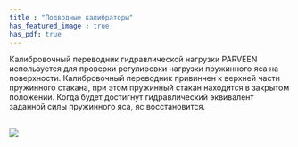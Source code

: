 ```yaml
---
title : "Подводные калибраторы"
has_featured_image : true
has_pdf: true
---
```


Калибровочный переводник гидравлической нагрузки PARVEEN используется для проверки регулировки нагрузки пружинного яса на поверхности. Калибровочный переводник привинчен к верхней части пружинного стакана, при этом пружинный стакан находится в закрытом положении. Когда будет достигнут гидравлический эквивалент заданной силы пружинного яса, яс восстановится.

<br />
<Image src={image} />